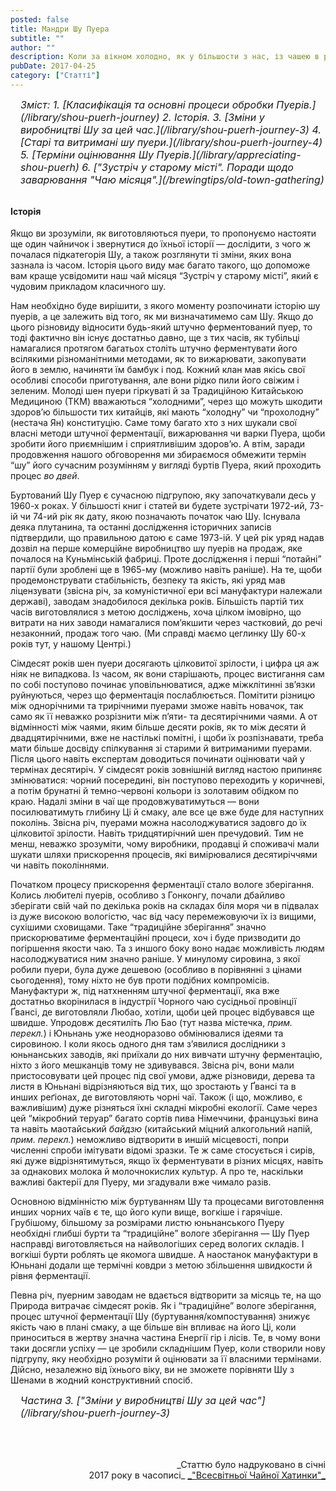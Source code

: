 ```yaml
---
posted: false
title: Мандри Шу Пуера
subtitle: ""
author: ""
description: Коли за вікном холодно, як у більшости з нас, із чашею в руках цього темного, насиченого настою ідеально спостерігати за зимовими пейзажами надворі...
pubDate: 2017-04-25
category: ["Статті"]
---
```


<section style="font-size: 1rem; font-style: italic; padding-left: 1rem; margin-bottom: 2rem;">
    Зміст:
    1. [Класифікація та основні процеси обробки Пуерів.](/library/shou-puerh-journey)
    2. Історія.
    3. [Зміни у виробництві Шу за цей час.](/library/shou-puerh-journey-3)
    4. [Старі та витримані шу пуери.](/library/shou-puerh-journey-4)
    5. [Терміни оцінювання Шу Пуерів.](/library/appreciating-shou-puerh)
    6. ["Зустріч у старому місті". Поради щодо заварювання "Чаю місяця".](/brewingtips/old-town-gathering)
</section>

#### Історія
Якщо ви зрозуміли, як виготовляються пуери, то пропонуємо настояти ще один чайничок і звернутися до їхньої історії — дослідити, з чого ж почалася підкатегорія Шу, а також розглянути ті зміни, яких вона зазнала із часом. Історія цього виду має багато такого, що допоможе вам краще усвідомити наш чай місяця “Зустріч у старому місті”, який є чудовим прикладом класичного шу.

Нам необхідно буде вирішити, з якого моменту розпочинати історію шу пуерів, а це залежить від того, як ми визначатимемо сам Шу. Якщо до цього різновиду відносити будь-який штучно ферментований пуер, то тоді фактично він існує достатньо давно, ще з тих часів, як тубільці намагалися протягом багатьох століть штучно ферментувати його всілякими різноманітними методами, як то вижарювати, закопувати його в землю, начиняти їм бамбук і под. Кожний клан мав якісь свої особливі способи приготування, але вони рідко пили його свіжим і зеленим. Молоді шен пуери гіркуваті й за Традиційною Китайською Медициною (ТКМ) вважаються “холодними”, через що можуть шкодити здоров’ю більшости тих китайців, які мають “холодну” чи “прохолодну” (нестача Ян) конституцію. Саме тому багато хто з них шукали свої власні методи штучної ферментації, вижарювання чи варки Пуера, щоби зробити його приємнішим і сприятливішим здоров’ю. А втім, заради продовження нашого обговорення ми збираємося обмежити термін “шу” його сучасним розумінням у вигляді буртів Пуера, який проходить процеc _во двей_.

Буртований Шу Пуер є сучасною підгрупою, яку започаткували десь у 1960-х роках. У більшості книг і статей ви будете зустрічати 1972-ий, 73-ій чи 74-ий рік як дату, якою позначають початок чаю Шу. Існувала деяка плутанина, та останні дослідження історичних записів підтвердили, що правильною датою є саме 1973-ій. У цей рік уряд надав дозвіл на перше комерційне виробництво шу пуерів на продаж, яке почалося на Куньмінській фабриці. Проте дослідження і перші “потайні” партії були зроблені ще в 1965-му (можливо навіть раніше). На те, щоби продемонструвати стабільність, безпеку та якість, які уряд мав ліцензувати (звісна річ, за комуністичної ери всі мануфактури належали державі), заводам знадобилося декілька років. Більшість партій тих часів виготовлялися з метою досліджень, хоча цілком імовірно, що витрати на них заводи намагалися пом’якшити через частковий, до речі незаконний, продаж того чаю. (Ми справді маємо цеглинку Шу 60-х років тут, у нашому Центрі.)

Сімдесят років шен пуери досягають цілковитої зрілости, і цифра ця аж ніяк не випадкова. Із часом, як вони старішають, процес вистигання сам по собі поступово починає уповільнюватися, адже міжклітинні зв’язки руйнуються, через що ферментація послаблюється. Помітити різницю між однорічними та трирічними пуерами зможе навіть новачок, так само як її неважко розрізнити між п’яти- та десятирічними чаями. А от відмінності між чаями, яким більше десяти років, як то між десяти й двадцятирічними, вже не настількі помітні, і щоби їх розпізнавати, треба мати більше досвіду спілкування зі старими й витриманими пуерами. Після цього навіть експертам доводиться починати оцінювати чай у термінах десятиріч. У сімдесят років зовнішній вигляд настою припиняє змінюватися: чорний посередині, він поступово переходить у коричневі, а потім брунатні й темно-червоні кольори із золотавим обідком по краю. Надалі зміни в чаї ще продовжуватимуться — вони посилюватимуть глибину Ці й смаку, але все це вже буде для наступних поколінь. Звісна річ, пуерами можна насолоджуватися задовго до їх цілковитої зрілости. Навіть тридцятирічний шен пречудовий. Тим не менш, неважко зрозуміти, чому виробники, продавці й споживачі мали шукати шляхи прискорення процесів, які вимірювалися десятиріччями чи навіть поколіннями.

Початком процесу прискорення ферментації стало вологе зберігання. Колись любителі пуерів, особливо з Гонконгу, почали дбайливо зберігати свій чай по декілька років на складах біля моря чи в підвалах із дуже високою вологістю, час від часу перемежовуючи їх із вищими, сухішими сховищами. Таке “традиційне зберігання” значно прискорюватиме ферментаційні процеси, хоч і буде призводити до погіршення якости чаю. Та з иншого боку воно надає можливість людям насолоджуватися ним значно раніше. У минулому сировина, з якої робили пуери, була дуже дешевою (особливо в порівнянні з цінами сьогодення), тому ніхто не був проти подібних компромісів. Мануфактури ж, під натхненням штучної ферментації, яка вже достатньо вкорінилася в індустрії Чорного чаю сусідньої провінції Ґвансі, де виготовляли Любао, хотіли, щоби цей процес відбувався ще швидше. Упродовж десятиліть Лю Бао (тут назва містечка, _прим. перекл._) і Юньнань уже неодноразово обмінювалися ідеями та сировиною. І коли якось одного дня там з’явилися дослідники з юньнанських заводів, які приїхали до них вивчати штучну ферментацію, ніхто з його мешканців тому не здивувався. Звісна річ, вони мали пристосовувати цей процес під свої умови, адже різновиди, дерева та листя в Юньнані відрізняються від тих, що зростають у Ґвансі та в инших реґіонах, де виготовляють чорні чаї. Також (і що, можливо, є важливішим) дуже різняться їхні складні мікробні екології. Саме через цей “мікробний теруар” багато сортів пива Німеччини, французькі вина та навіть маотайський _байдзю_ (китайський міцний алкогольний напій, _прим. перекл._) неможливо відтворити в иншій місцевості, попри численні спроби імітувати відомі зразки. Те ж саме стосується і сирів, які дуже відрізнятимуться, якщо їх ферментувати в різних місцях, навіть за однакових молока й молочнокислих культур. А про те, наскільки важливі бактерії для Пуеру, ми згадували вже чимало разів.

Основною відмінністю між буртуванням Шу та процесами виготовлення инших чорних чаїв є те, що його купи вище, вогкіше і гарячіше. Грубішому, більшому за розмірами листю юньнанського Пуеру необхідні глибші бурти та “традиційне” вологе зберігання — Шу Пуер насправді виготовляється на найвологіших серед вологих складів. І вогкіші бурти роблять це якомога швидше. А наостанок мануфактури в Юньнані додали ще термічні ковдри з метою збільшення швидкости й рівня ферментації.

Певна річ, пуерним заводам не вдається відтворити за місяць те, на що Природа витрачає сімдесят років. Як і “традиційне” вологе зберігання, процес штучної ферментації Шу (буртування/компостування) знижує якість чаю в плані смаку, а ще більше він впливає на його Ці, коли приноситься в жертву значна частина Енергії гір і лісів. Те, в чому вони таки досягли успіху — це зробили складнішим Пуер, коли створили нову підгрупу, яку необхідно розуміти й оцінювати за її власними термінами. Дійсно, незалежно від їхнього віку, ви не зможете порівняти Шу з Шенами в жодний конструктивний спосіб.

<section style="font-size: 1rem; font-style: italic; padding-left: 1rem; margin-bottom: 2rem;">
    Частина 3. ["Зміни у виробництві Шу за цей час"](/library/shou-puerh-journey-3)
</section>

<p>&nbsp;</p>
<p align="right" style="font-size: 0.9rem;">_Статтю було надруковано в січні<br />2017 року в часописі_ <a title="globalteahut.org" href="http://www.globalteahut.org/" target="blank" rel="noopener"> _"Всесвітньої Чайної Хатинки"_ </a></p>